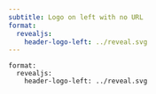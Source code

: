 ```yaml
---
subtitle: Logo on left with no URL
format:
  revealjs:
    header-logo-left: ../reveal.svg
---
```


```
format:
  revealjs:
    header-logo-left: ../reveal.svg
```
